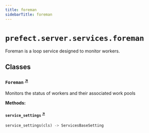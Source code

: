 ```yaml
---
title: foreman
sidebarTitle: foreman
---
```


# `prefect.server.services.foreman`



Foreman is a loop service designed to monitor workers.


## Classes

### `Foreman` <sup><a href="https://github.com/PrefectHQ/prefect/blob/main/src/prefect/server/services/foreman.py#L34" target="_blank">↗</a></sup>


Monitors the status of workers and their associated work pools


**Methods:**

#### `service_settings` <sup><a href="https://github.com/PrefectHQ/prefect/blob/main/src/prefect/server/services/foreman.py#L40" target="_blank">↗</a></sup>

```python
service_settings(cls) -> ServicesBaseSetting
```
